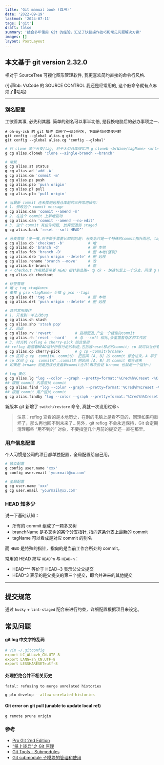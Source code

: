 ```yaml
---
title: 'Git manual book (自用)'
date: '2022-09-19'
lastmod: '2024-07-11'
tags: ['git']
draft: false
summary: '结合多年使用 Git 的经验，汇总了快捷操作技巧和常见问题解决方案'
images: []
layout: PostLayout
---
```


## **本文基于 git version 2.32.0**

相对于 SourceTree 可视化图形管理软件, 我更喜欢简约直接的命令行风格.

(小声bb: VsCode 的 SOURCE CONTROL 我还是经常用的, 这个敲命令就有点麻烦了👿哈哈)

---

### 别名配置

工欲善其事, 必先利其器. 简单的别名可以事半功倍, 是我换电脑后的必办事项之一.

```sh:前置操作(复制进terminal回车即可)
# oh-my-zsh 的 git 插件 自带了一部分别名, 下面是我经常使用的
git config --global alias.g git
git config --global alias.cg 'config --global'
```

```sh
# 只 clone 某个分支/tag, 对于大型仓库很实用 g cloneb <brName/tagName> <url>
g cg alias.cloneb 'clone --single-branch --branch'

# 常规
g cg alias.st status
g cg alias.ad 'add -A'
g cg alias.cm 'commit -m'
g cg alias.ps push
g cg alias.pso 'push origin'
g cg alias.pl pull
g cg alias.plo 'pull origin'

# 当最新 commit 还未推到远程仓库前的三种常用操作:
# 1. 修改这个 commit message
g cg alias.cam 'commit --amend -m'
# 2. 在这个 commit 上新增变动
g cg alias.can 'commit --amend --no-edit'
# 3. 这个 commit 有些许问题, 放弃回退到 staged
g cg alias.back 'reset --soft HEAD^'

# 分支管理 (多一嘴,对于新手需要认知到的是: 分支名只是一个特殊的commit指针而已, tag 也一样❕)
g cg alias.cb 'checkout -b'           # 增
g cg alias.db 'branch -d'             # 删 本地
g cg alias.fdb 'branch -D'            # 删 本地(强制)
g cg alias.drb 'push origin --delete' # 删 远程
g cg alias.rename 'branch --move'     # 改
g cg alias.br branch                  # 查
# ⭐️ checkout 作用就是带着 HEAD 指针到处跑~（g ck - 快速切至上一个分支，同理 g merge -）
g cg alias.ck checkout

# 标签管理
# 增 g tag <tagName>
# 单推 g pso <tagName> 全推 g pso --tags
g cg alias.dt 'tag -d'                # 删 本地
g cg alias.drt 'push origin --delete' # 删 远程

# 其他常用操作
# 1. 开发到一半去改bug
g cg alias.sh stash
g cg alias.shp 'stash pop'
# 2. 回退
g cg alias.rv 'revert'          # 变相回退,产生一个镜像的commit
g cg alias.rh 'reset --hard'    # 与 --soft 相比,会重置暂存区和工作区
# 3. 时光机 reflog & cherry-pick 结合使用
## reflog 能查看HEAD指针所有行走的轨迹,包括被reset移出的commit; cp 就可以让你有后悔药了~
g cg alias.cp cherry-pick       # g cp <commit/brname>
# cp 区间 g cp  commitA..commitB  把区间 (A, B] 的 commit 都合进来，A 早于 B 的
# cp 区间 g cp  commitA^..commitB 把区间 [A, B] 的 commit 都合进来
# 如果是 brname 则是把该分支最新commit合并(再次验证 brname 也就是一个指针~)

# log 美化
g cg alias.lg "log --color --graph --pretty=format:'%Cred%h%Creset -%C(yellow)%d%Creset %s %Cgreen(%cr) %C(bold blue)<%an>%Creset' --abbrev-commit"
## 根据 commit 内容查找 commit
g cg alias.find "log --color --graph --pretty=format:'%Cred%h%Creset -%C(yellow)%d%Creset %s %Cgreen(%cr) %C(bold blue)<%an>%Creset' --abbrev-commit --grep"
## 根据 commit 用户查找 commit
g cg alias.findby "log --color --graph --pretty=format:'%Cred%h%Creset -%C(yellow)%d%Creset %s %Cgreen(%cr) %C(bold blue)<%an>%Creset' --abbrev-commit --author"
```

新版本 git 新增了 `switch/restore` 命令, 真就一次没用过😆~

> 注意：reflog 查看的是本地历史，在别的电脑上是看不见的，同理如果电脑坏了，那么再也回不到未来了...另外，git reflog 不会永远保持，Git 会定期清理那些 “用不到的” 对象，不要指望几个月前的提交还一直在那里。

### 用户信息配置

个人习惯是公司的项目都单独配置，全局配置给自己用。

```sh
# 独立配置
g config user.name 'xxx'
g config user.email 'yourmail@xx.com'

# 全局配置
g cg user.name 'xxx'
g cg user.email 'yourmail@xx.com'
```

### HEAD 知多少

说一下基础认知：

- 所有的 commit 组成了一颗多叉树
- branchName 是多叉树的某个分支指针, 指向这条分支上最新的 commit
- tagName 可以看成是对应 commit 的别名

而 `HEAD` 是特殊的指针，指向的是当前工作台所处的 commit。

常用的 HEAD 简写 `HEAD^n` 与 `HEAD~n`：

- HEAD^^^ 等价于 HEAD~3 表示父父父提交
- HEAD^3 表示的是父提交的第三个提交，即合并进来的其他提交

---

## 提交规范

通过 `husky` + `lint-staged` 配合来进行约束，详细配置根据项目来设定。

## 常见问题

#### git log 中文字符乱码

```yml
# vim ~/.gitconfig
export LC_ALL=zh_CN.UTF-8
export LANG=zh_CN.UTF-8
export LESSHARESET=utf-8
```

#### 处理拒绝合并不相关历史

`fatal: refusing to merge unrelated histories`

```sh {lineNos=false}
g plo develop --allow-unrelated-histories
```

#### Git error on git pull (unable to update local ref)

```sh
g remote prune origin
```

### 参考

- [Pro Git 2nd Edition](https://git-scm.com)
- [“纸上谈兵”之 Git 原理](https://mp.weixin.qq.com/s/FSBEM2GqhpVJ6yw9FkxnGA)
- [Git Tools - Submodules](https://git-scm.com/book/en/v2/Git-Tools-Submodules)
- [Git submodule 子模块的管理和使用](https://www.jianshu.com/p/9000cd49822c)
